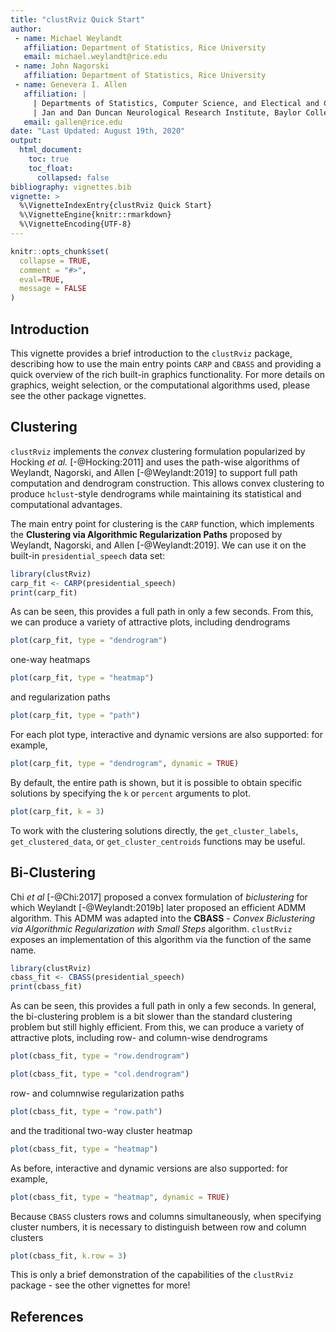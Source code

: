 ```yaml
---
title: "clustRviz Quick Start"
author:
 - name: Michael Weylandt
   affiliation: Department of Statistics, Rice University
   email: michael.weylandt@rice.edu
 - name: John Nagorski
   affiliation: Department of Statistics, Rice University
 - name: Genevera I. Allen
   affiliation: |
     | Departments of Statistics, Computer Science, and Electical and Computer Engineering, Rice University
     | Jan and Dan Duncan Neurological Research Institute, Baylor College of Medicine
   email: gallen@rice.edu
date: "Last Updated: August 19th, 2020"
output:
  html_document:
    toc: true
    toc_float:
      collapsed: false
bibliography: vignettes.bib
vignette: >
  %\VignetteIndexEntry{clustRviz Quick Start}
  %\VignetteEngine{knitr::rmarkdown}
  %\VignetteEncoding{UTF-8}
---
```


```r
knitr::opts_chunk$set(
  collapse = TRUE,
  comment = "#>",
  eval=TRUE,
  message = FALSE
)
```
\renewcommand{\vec}[1]{\boldsymbol{#1}}

## Introduction

This vignette provides a brief introduction to the `clustRviz` package, 
describing how to use the main entry points `CARP` and `CBASS` and providing
a quick overview of the rich built-in graphics functionality. For more details
on graphics, weight selection, or the computational algorithms used, please
see the other package vignettes. 

## Clustering

`clustRviz` implements the *convex* clustering formulation popularized by
Hocking *et al.* [-@Hocking:2011] and uses the path-wise algorithms of
Weylandt, Nagorski, and Allen [-@Weylandt:2019] to support full path
computation and dendrogram construction. This allows convex clustering to 
produce `hclust`-style dendrograms while maintaining its statistical and computational
advantages. 

The main entry point for clustering is the `CARP` function, which implements
the **Clustering via Algorithmic Regularization Paths** proposed by 
Weylandt, Nagorski, and Allen [-@Weylandt:2019]. We can use it on the built-in
`presidential_speech` data set: 

```r
library(clustRviz)
carp_fit <- CARP(presidential_speech)
print(carp_fit)
```

As can be seen, this provides a full path in only a few seconds. From this, 
we can produce a variety of attractive plots, including dendrograms

```r
plot(carp_fit, type = "dendrogram")
```

one-way heatmaps

```r
plot(carp_fit, type = "heatmap")
```

and regularization paths

```r
plot(carp_fit, type = "path")
```

For each plot type, interactive and dynamic versions are also supported: for example,

```r
plot(carp_fit, type = "dendrogram", dynamic = TRUE)
```

By default, the entire path is shown, but it is possible to obtain specific solutions
by specifying the `k` or `percent` arguments to plot. 

```r
plot(carp_fit, k = 3)
```

To work with the clustering solutions directly, the `get_cluster_labels`, `get_clustered_data`, 
or `get_cluster_centroids` functions may be useful. 

## Bi-Clustering

Chi *et al* [-@Chi:2017] proposed a convex formulation of *biclustering* for which
Weylandt [-@Weylandt:2019b] later proposed an efficient ADMM algorithm. This ADMM
was adapted into the **CBASS** - *Convex Biclustering via Algorithmic Regularization
with Small Steps* algorithm. `clustRviz` exposes an implementation of this algorithm
via the function of the same name. 

```r
library(clustRviz)
cbass_fit <- CBASS(presidential_speech)
print(cbass_fit)
```

As can be seen, this provides a full path in only a few seconds. In general, the 
bi-clustering problem is a bit slower than the standard clustering problem but still
highly efficient. From this, we can produce a variety of attractive plots, 
including row- and column-wise dendrograms

```r
plot(cbass_fit, type = "row.dendrogram")
```

```r
plot(cbass_fit, type = "col.dendrogram")
```

row- and columnwise regularization paths

```r
plot(cbass_fit, type = "row.path")
```

and the traditional two-way cluster heatmap

```r
plot(cbass_fit, type = "heatmap")
```

As before, interactive and dynamic versions are also supported: for example,

```r
plot(cbass_fit, type = "heatmap", dynamic = TRUE)
```

Because `CBASS` clusters rows and columns simultaneously, when specifying 
cluster numbers, it is necessary to distinguish between row and column clusters

```r
plot(cbass_fit, k.row = 3)
```

This is only a brief demonstration of the capabilities of the `clustRviz` package
- see the other vignettes for more!

## References
